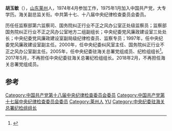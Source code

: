'''胡玉敏'''（{{bd|1954年|8月||}}），[[山东|山东]][[莱州|莱州]]人，1974年4月参加工作，1975年1月加入中国共产党，大专学历。海关副总监关衔。中共第十七、十八届中央纪律检查委员会委员。

历任任监察部第六监察司、国务院纠正行业不正之风办公室正处级监察员；监察部国务院纠正行业不正之风办公室地方二组副组长；中央纪委党风廉政建设室三处处长；中央纪委党风廉政建设室副局级纪律检查员、监察专员；1997年，任中央纪委党风廉政建设室副主任。2000年，任中央纪委纠风室主任、国务院纠正行业不正之风办公室副主任。2005年，任中央纪委驻海关总署党组成员、纪检组组长<ref>{{cite news|title=资料:海关总署纪检组组长胡玉敏简历|url=http://www.ce.cn/xwzx/gnsz/gdxw/201112/06/t20111206_22894966.shtml|accessdate=2015-01-30|newspaper=中国经济网|archive-url=https://web.archive.org/web/20150512234328/http://www.ce.cn/xwzx/gnsz/gdxw/201112/06/t20111206_22894966.shtml|archive-date=2015-05-12|dead-url=yes}}</ref>。2017年5月，不再担任中央纪委驻海关总署纪检组组长。2018年2月，不再担任海关总署党组成员。

==参考==
{{reflist}}
{{中国政治人物小作品}}
[[Category:中国共产党第十八届中央纪律检查委员会委员|Category:中国共产党第十八届中央纪律检查委员会委员]]
[[Category:中国共产党第十七届中央纪律检查委员会委员|Category:中国共产党第十七届中央纪律检查委员会委员]]
[[Category:莱州人|Category:莱州人]]
[[Category:胡姓|YU]]
[[Category:中央纪委驻海关总署纪检组组长|Category:中央纪委驻海关总署纪检组组长]]
